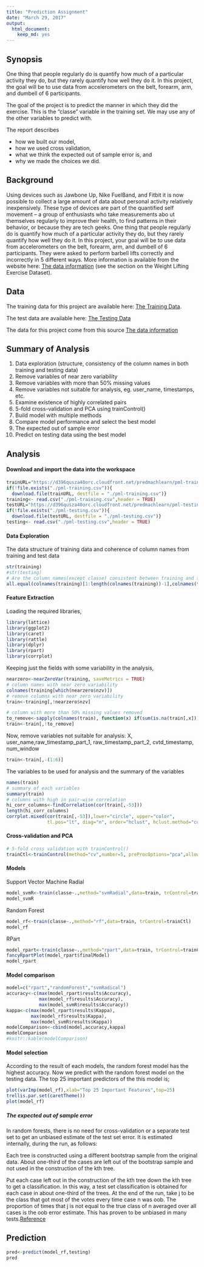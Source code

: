 ```yaml
---
title: "Prediction Assignment"
date: "March 29, 2017"
output:
  html_document:
    keep_md: yes
---
```



## Synopsis

One thing that people regularly do is quantify how much of a particular activity they do, but they rarely quantify how well they do it. In this project, the goal will be to use data from accelerometers on the belt, forearm, arm, and dumbell of 6 participants.

The goal of the project is to predict the manner in which they did the exercise. This is the "classe" variable in the training set. We may use any of the other variables to predict with.   

The report describes  

- how we built our model, 
- how we used cross validation, 
- what we think the expected out of sample error is, and 
- why we made the choices we did. 


## Background 
Using devices such as Jawbone Up, Nike FuelBand, and Fitbit it is now possible to collect a large amount of data about personal activity relatively inexpensively. These type of devices are part of the quantified self movement – a group of enthusiasts who take measurements abo  ut themselves regularly to improve their health, to find patterns in their behavior, or because they are tech geeks. One thing that people regularly do is quantify how much of a particular activity they do, but they rarely quantify how well they do it. In this project, your goal will be to use data from accelerometers on the belt, forearm, arm, and dumbell of 6 participants. They were asked to perform barbell lifts correctly and incorrectly in 5 different ways. More information is available from the website here: [The data information][3] (see the section on the Weight Lifting Exercise Dataset).



## Data
The training data for this project are available here:
[The Training Data][1].
  
The test data are available here:
[The Testing Data][2]

The data for this project come from this source [The data information][3]

[1]:https://d396qusza40orc.cloudfront.net/predmachlearn/pml-training.csv   "The training data"
[2]:https://d396qusza40orc.cloudfront.net/predmachlearn/pml-testing.csv  "The test data"  
[3]:http://groupware.les.inf.puc-rio.br/har "The data information"


## Summary of Analysis
1. Data exploration (structure, consistency of the column names in both training and testing data)
2. Remove variables of near zero variability
3. Remove variables with more than 50% missing values
4. Remove variables not suitable for analysis, eg. user_name, timestamps, etc.
5. Examine existence of highly correlated pairs
6. 5-fold cross-validation and PCA using trainControl()
7. Build model with multiple methods
8. Compare model performance and select the best model
9. The expected out of sample error
10. Predict on testing data using the best model  


## Analysis

#### Download and import the data into the workspace
```r
trainURL="https://d396qusza40orc.cloudfront.net/predmachlearn/pml-training.csv"
if(!file.exists("./pml-training.csv")){
  download.file(trainURL, destfile = "./pml-training.csv")}
training<- read.csv("./pml-training.csv",header = TRUE)
testURL="https://d396qusza40orc.cloudfront.net/predmachlearn/pml-testing.csv"
if(!file.exists("./pml-testing.csv")){
  download.file(testURL, destfile = "./pml-testing.csv")}
testing<- read.csv("./pml-testing.csv",header = TRUE)
```


#### Data Exploration 

The data structure of training data and coherence of column names from training and test data
```r
str(training)
#str(testing)
# Are the column names(except classe) consistent between training and testing data
all.equal(colnames(training)[1:length(colnames(training))-1],colnames(testing)[1:length(colnames(testing))-1])
```


#### Feature Extraction
Loading the required libraries,
```r
library(lattice)
library(ggplot2)
library(caret)
library(rattle)
library(dplyr)
library(rpart)
library(corrplot)
```

Keeping just the fields with some variability in the analysis,
``` r
nearzero<-nearZeroVar(training, saveMetrics = TRUE)
# column names with near zero variability
colnames(training[which(nearzero$nzv)])
# remove columns with near zero variability
train<-training[,!nearzero$nzv]

# column with more than 50% missing values removed
to_remove<-sapply(colnames(train), function(x) if(sum(is.na(train[,x]))>.5*nrow(train)) {return(TRUE)}else{return(FALSE)})
train<-train[,!to_remove]
```
  
Now, remove variables not suitable for analysis: X, user_name,raw_timestamp_part_1, raw_timestamp_part_2, cvtd_timestamp, num_window 
```r
train<-train[,-(1:6)]
```
  
The variables to be used for analysis and the summary of the variables
```r
names(train)
# summary of each variables
summary(train)
# columns with high in pair-wise correlation
hi_corr_columns<-findCorrelation(cor(train[,-53]))
length(hi_corr_columns)
corrplot.mixed(cor(train[,-53]),lower="circle", upper="color", 
               tl.pos="lt", diag="n", order="hclust", hclust.method="complete")
```

#### Cross-validation and PCA
```r
# 5-fold cross validation with trainControl()
trainCtl<-trainControl(method="cv",number=5, preProcOptions="pca",allowParallel=TRUE)
```

#### Models 
Support Vector Machine Radial
```r
model_svmR<-train(classe~.,method="svmRadial",data=train, trControl=trainCtl)
model_svmR
```
Random Forest
```r
model_rf<-train(classe~.,method="rf",data=train, trControl=trainCtl)
model_rf
```
RPart
```r
model_rpart<-train(classe~.,method="rpart",data=train, trControl=trainCtl)
fancyRpartPlot(model_rpart$finalModel)
model_rpart
```
  
  
#### Model comparison
```r
model=c("rpart","randomForest","svmRadical")
accuracy<-c(max(model_rpart$results$Accuracy),
            max(model_rf$results$Accuracy),
            max(model_svmR$results$Accuracy))
kappa<-c(max(model_rpart$results$Kappa),
         max(model_rf$results$Kappa),
         max(model_svmR$results$Kappa))
modelComparison<-cbind(model,accuracy,kappa)
modelComparison
#knitr::kable(modelComparison)
```
  

#### Model selection
According to the result of each models, the random forest model has the highest accuracy. Now we predict with the random forest model on the testing data.
The top 25 important predictors of the this model is;
```r
plot(varImp(model_rf),xlab="Top 25 Important Features",top=25)
trellis.par.set(caretTheme())
plot(model_rf)
```
  
##### The expected out of sample error
In random forests, there is no need for cross-validation or a separate test set to get an unbiased estimate of the test set error. It is estimated internally, during the run, as follows:

Each tree is constructed using a different bootstrap sample from the original data. About one-third of the cases are left out of the bootstrap sample and not used in the construction of the kth tree.

Put each case left out in the construction of the kth tree down the kth tree to get a classification. In this way, a test set classification is obtained for each case in about one-third of the trees. At the end of the run, take j to be the class that got most of the votes every time case n was oob. The proportion of times that j is not equal to the true class of n averaged over all cases is the oob error estimate. This has proven to be unbiased in many tests.[Reference][4]  

## Prediction
``` r
pred<-predict(model_rf,testing)
pred
```


[4]:https://www.stat.berkeley.edu/~breiman/RandomForests/cc_home.htm "Reference"
